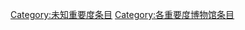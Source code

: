 {{emptycat}}
{{Articles by Importance|topic=博物馆|format=toc}}
{{Wikipedia category}}
[[Category:未知重要度条目|Category:未知重要度条目]]
[[Category:各重要度博物馆条目|Category:各重要度博物馆条目]]